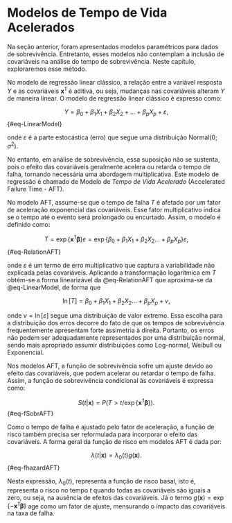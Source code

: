 :::: progress
:::: {.progress-bar style="width: 100%;"}
::::
::::

# Modelos de Tempo de Vida Acelerados

Na seção anterior, foram apresentados modelos paramétricos para dados de sobrevivência. Entretanto, esses modelos não contemplam a inclusão de covariáveis na análise do tempo de sobrevivência. Neste capítulo, exploraremos esse método.

No modelo de regressão linear clássico, a relação entre a variável resposta $Y$ e as covariáveis $\mathbf{x^{\intercal}}$ é aditiva, ou seja, mudanças nas covariáveis alteram $Y$ de maneira linear. O modelo de regressão linear clássico é expresso como:

$$
Y = \beta_{0} + \beta_{1} X_{1} + \beta_{2} X_{2} + \ldots + \beta_{p} X_{p} + \varepsilon,
$$ {#eq-LinearModel}

\noindent onde $\varepsilon$ é a parte estocástica (erro) que segue uma distribuição $\text{Normal}(0; \sigma^{2})$.

No entanto, em análise de sobrevivência, essa suposição não se sustenta, pois o efeito das covariáveis geralmente acelera ou retarda o tempo de falha, tornando necessária uma abordagem multiplicativa. Este modelo de regressão é chamado de Modelo de *Tempo de Vida Acelerado* (Accelerated Failure Time - AFT).

No modelo AFT, assume-se que o tempo de falha $T$ é afetado por um fator de aceleração exponencial das covariáveis. Esse fator multiplicativo indica se o tempo até o evento será prolongado ou encurtado. Assim, o modelo é definido como:

$$
T = \exp\{ \mathbf{x^{\intercal}} \boldsymbol{\beta} \} \varepsilon = \exp\{ \beta_{0} + \beta_{1} X_{1} + \beta_{2} X_{2} \ldots + \beta_{p} X_{p} \} \varepsilon,
$$ {#eq-RelationAFT}

\noindent onde $\varepsilon$ é um termo de erro multiplicativo que captura a variabilidade não explicada pelas covariáveis. Aplicando a transformação logarítmica em $T$ obtém-se a forma linearizável da @eq-RelationAFT que aproxima-se da @eq-LinearModel, de forma que

$$
\ln[T] = \beta_{0} + \beta_{1} X_{1} + \beta_{2} X_{2} \ldots + \beta_{p} X_{p} + v,
$$

\noindent onde $v = \ln[\varepsilon]$ segue uma distribuição de valor extremo. Essa escolha para a distribuição dos erros decorre do fato de que os tempos de sobrevivência frequentemente apresentam forte assimetria à direita. Portanto, os erros não podem ser adequadamente representados por uma distribuição normal, sendo mais apropriado assumir distribuições como Log-normal, Weibull ou Exponencial.

Nos modelos AFT, a função de sobrevivência sofre um ajuste devido ao efeito das covariáveis, que podem acelerar ou retardar o tempo de falha. Assim, a função de sobrevivência condicional às covariáveis é expressa como:

$$
S (t | \mathbf{x}) = P (T > t / \exp\{ \mathbf{x^{\intercal}} \boldsymbol{\beta}\}).
$$ {#eq-fSobrAFT}

Como o tempo de falha é ajustado pelo fator de aceleração, a função de risco também precisa ser reformulada para incorporar o efeito das covariáveis. A forma geral da função de risco em modelos AFT é dada por:

$$
\lambda(t | \mathbf{x}) = \lambda_{0}(t) g(\mathbf{x}).
$$ {#eq-fhazardAFT}

Nesta expressão, $\lambda_{0}(t)$, representa a função de risco basal, isto é, representa o risco no tempo $t$ quando todas as covariáveis são iguais a zero, ou seja, na ausência de efeitos das covariáveis. Já o termo $g(\mathbf{x}) = \exp\{ - \mathbf{x^{\intercal}} \boldsymbol{\beta}\}$ age como um fator de ajuste, mensurando o impacto das covariáveis na taxa de falha.

:::: progress
:::: {.progress-bar style="width: 100%;"}
::::
::::